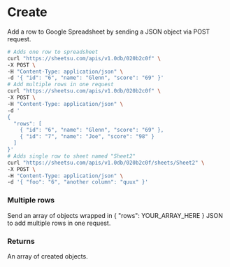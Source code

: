 
# Create 
Add a row to Google Spreadsheet by sending a JSON object via POST request.

```sh
# Adds one row to spreadsheet
curl "https://sheetsu.com/apis/v1.0db/020b2c0f" \
-X POST \
-H "Content-Type: application/json" \
-d '{ "id": "6", "name": "Glenn", "score": "69" }'
# Add multiple rows in one request
curl "https://sheetsu.com/apis/v1.0db/020b2c0f" \
-X POST \
-H "Content-Type: application/json" \
-d '
{
  "rows": [
    { "id": "6", "name": "Glenn", "score": "69" },
    { "id": "7", "name": "Joe", "score": "98" }
  ]
}'
# Adds single row to sheet named "Sheet2"
curl "https://sheetsu.com/apis/v1.0db/020b2c0f/sheets/Sheet2" \
-X POST \
-H "Content-Type: application/json" \
-d '{ "foo": "6", "another column": "quux" }'

```

### Multiple rows
Send an array of objects wrapped in { "rows": YOUR_ARRAY_HERE } JSON to add multiple rows in one request.

### Returns
An array of created objects.

